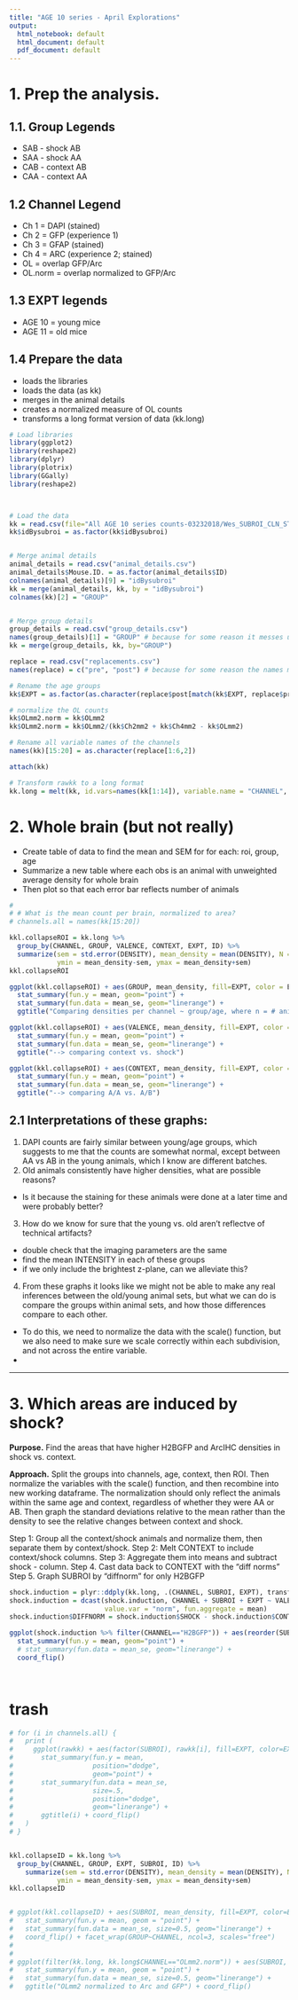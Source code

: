 ```yaml
---
title: "AGE 10 series - April Explorations"
output:
  html_notebook: default
  html_document: default
  pdf_document: default
---
```


# 1. Prep the analysis. 
## 1.1. Group Legends
- SAB - shock AB
- SAA - shock AA
- CAB - context AB
- CAA - context AA

## 1.2 Channel Legend
- Ch 1 = DAPI (stained)
- Ch 2 = GFP (experience 1)
- Ch 3 = GFAP (stained)
- Ch 4 = ARC (experience 2; stained)
- OL = overlap GFP/Arc
- OL.norm = overlap normalized to GFP/Arc

## 1.3 EXPT legends
- AGE 10 = young mice
- AGE 11 = old mice


## 1.4 Prepare the data
- loads the libraries
- loads the data (as kk)
- merges in the animal details
- creates a normalized measure of OL counts
- transforms a long format version of data (kk.long)


```r
# Load libraries
library(ggplot2)
library(reshape2)
library(dplyr)
library(plotrix)
library(GGally)
library(reshape2)



# Load the data
kk = read.csv(file="All AGE 10 series counts-03232018/Wes_SUBROI_CLN_STACKED.csv", header=TRUE, sep=",")
kk$idBysubroi = as.factor(kk$idBysubroi)


# Merge animal details
animal_details = read.csv("animal_details.csv")
animal_details$Mouse.ID. = as.factor(animal_details$ID)
colnames(animal_details)[9] = "idBysubroi"
kk = merge(animal_details, kk, by = "idBysubroi")
colnames(kk)[2] = "GROUP"


# Merge group details
group_details = read.csv("group_details.csv")
names(group_details)[1] = "GROUP" # because for some reason it messes up
kk = merge(group_details, kk, by="GROUP")

replace = read.csv("replacements.csv")
names(replace) = c("pre", "post") # because for some reason the names mess up

# Rename the age groups
kk$EXPT = as.factor(as.character(replace$post[match(kk$EXPT, replace$pre)]))

# normalize the OL counts
kk$OLmm2.norm = kk$OLmm2
kk$OLmm2.norm = kk$OLmm2/(kk$Ch2mm2 + kk$Ch4mm2 - kk$OLmm2)

# Rename all variable names of the channels
names(kk)[15:20] = as.character(replace[1:6,2])

attach(kk)

# Transform rawkk to a long format
kk.long = melt(kk, id.vars=names(kk[1:14]), variable.name = "CHANNEL", value.name="DENSITY")


```


# 2. Whole brain (but not really)
- Create table of data to find the mean and SEM for for each: roi, group, age
- Summarize a new table where each obs is an animal with unweighted average density for whole brain 
- Then plot so that each error bar reflects number of animals 


```r

# 
# # What is the mean count per brain, normalized to area?
# channels.all = names(kk[15:20])

kkl.collapseROI = kk.long %>%
  group_by(CHANNEL, GROUP, VALENCE, CONTEXT, EXPT, ID) %>%
  summarize(sem = std.error(DENSITY), mean_density = mean(DENSITY), N = length(DENSITY),
            ymin = mean_density-sem, ymax = mean_density+sem)
kkl.collapseROI

ggplot(kkl.collapseROI) + aes(GROUP, mean_density, fill=EXPT, color = EXPT) + facet_wrap(~CHANNEL, scales="free") +
  stat_summary(fun.y = mean, geom="point") +
  stat_summary(fun.data = mean_se, geom="linerange") +
  ggtitle("Comparing densities per channel ~ group/age, where n = # animals ")

ggplot(kkl.collapseROI) + aes(VALENCE, mean_density, fill=EXPT, color = EXPT) + facet_wrap(~CHANNEL, scales="free") +
  stat_summary(fun.y = mean, geom="point") +
  stat_summary(fun.data = mean_se, geom="linerange") +
  ggtitle("--> comparing context vs. shock")

ggplot(kkl.collapseROI) + aes(CONTEXT, mean_density, fill=EXPT, color = EXPT) + facet_wrap(~CHANNEL, scales="free") +
  stat_summary(fun.y = mean, geom="point") +
  stat_summary(fun.data = mean_se, geom="linerange") +
  ggtitle("--> comparing A/A vs. A/B")


```

## 2.1 Interpretations of these graphs:
1. DAPI counts are fairly similar between young/age groups, which suggests to me that the counts are somewhat normal, except between AA vs AB in the young animals, which I know are different batches. 
2. Old animals consistently have higher densities, what are possible reasons? 
- Is it because the staining for these animals were done at a later time and were probably better? 
3. How do we know for sure that the young vs. old aren't reflectve of technical artifacts?
- double check that the imaging parameters are the same
- find the mean INTENSITY in each of these groups
- if we only include the brightest z-plane, can we alleviate this?
4. From these graphs it looks like we might not be able to make any real inferences between the old/young animal sets, but what we can do is compare the groups within animal sets, and how those differences compare to each other.
- To do this, we need to normalize the data with the scale() function, but we also need to make sure we scale correctly within each subdivision, and not across the entire variable. 
- 


---

# 3. Which areas are induced by shock? 
**Purpose.** Find the areas that have higher H2BGFP and ArcIHC densities in shock vs. context. 

**Approach.** Split the groups into channels, age, context, then ROI. Then normalize the variables with the scale() function, and then recombine into new working dataframe. The normalization should only reflect the animals within the same age and context, regardless of whether they were AA or AB. Then graph the standard deviations relative to the mean rather than the density to see the relative changes between context and shock. 

Step 1: Group all the context/shock animals and normalize them, then separate them by context/shock. 
Step 2: Melt CONTEXT to include context/shock columns. 
Step 3: Aggregate them into means and subtract shock - column. 
Step 4. Cast data back to CONTEXT with the "diff norms" 
Step 5. Graph SUBROI by "diffnorm" for only H2BGFP

```r

shock.induction = plyr::ddply(kk.long, .(CHANNEL, SUBROI, EXPT), transform, norm = scale(DENSITY))
shock.induction = dcast(shock.induction, CHANNEL + SUBROI + EXPT ~ VALENCE,
                        value.var = "norm", fun.aggregate = mean)
shock.induction$DIFFNORM = shock.induction$SHOCK - shock.induction$CONTEXT

ggplot(shock.induction %>% filter(CHANNEL=="H2BGFP")) + aes(reorder(SUBROI, DIFFNORM), DIFFNORM) + 
  stat_summary(fun.y = mean, geom="point") +
  # stat_summary(fun.data = mean_se, geom="linerange") +
  coord_flip() 
  



```








# trash

```r
# for (i in channels.all) {
#   print (
#     ggplot(rawkk) + aes(factor(SUBROI), rawkk[i], fill=EXPT, color=EXPT) + 
#       stat_summary(fun.y = mean, 
#                    position="dodge",
#                    geom="point") +
#       stat_summary(fun.data = mean_se, 
#                    size=.5,
#                    position="dodge",
#                    geom="linerange") +
#       ggtitle(i) + coord_flip() 
#   )
# }


kkl.collapseID = kk.long %>% 
  group_by(CHANNEL, GROUP, EXPT, SUBROI, ID) %>%
    summarize(sem = std.error(DENSITY), mean_density = mean(DENSITY), N = length(DENSITY),
            ymin = mean_density-sem, ymax = mean_density+sem)
kkl.collapseID


# ggplot(kkl.collapseID) + aes(SUBROI, mean_density, fill=EXPT, color=EXPT) +
#   stat_summary(fun.y = mean, geom = "point") +
#   stat_summary(fun.data = mean_se, size=0.5, geom="linerange") +
#   coord_flip() + facet_wrap(GROUP~CHANNEL, ncol=3, scales="free")
# 
# 
# ggplot(filter(kk.long, kk.long$CHANNEL=="OLmm2.norm")) + aes(SUBROI, DENSITY, fill=EXPT, color=EXPT) +
#   stat_summary(fun.y = mean, geom = "point") +
#   stat_summary(fun.data = mean_se, size=0.5, geom="linerange") +
#   ggtitle("OLmm2 normalized to Arc and GFP") + coord_flip()


```
